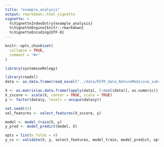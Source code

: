 ```yaml
---
title: "example_analysis"
output: rmarkdown::html_vignette
vignette: >
  %\VignetteIndexEntry{example_analysis}
  %\VignetteEngine{knitr::rmarkdown}
  %\VignetteEncoding{UTF-8}
---
```


```r
knitr::opts_chunk$set(
  collapse = TRUE,
  comment = "#>"
)
```

```r
library(systemsseRology)
```

```r
library(readxl)
data <- as.data.frame(read_excel("../data/RSTR_data_NatureMedicine_subset.xlsx"))

X <- as.matrix(as.data.frame(lapply(data[, 5:ncol(data)], as.numeric)))
X_zscore <- scale(X, center = TRUE, scale = TRUE)
y <- factor(data$y, levels = unique(data$y))
```

```r
set.seed(42)
sel_features <- select_features(X_zscore, y)
```

```r
model <- model_train(X, y)
y_pred <- model_predict(model, X)
```

```r
opts = list(n_folds = 4)
y_cv <- validate(X, y, select_features, model_train, model_predict, opts)
```
